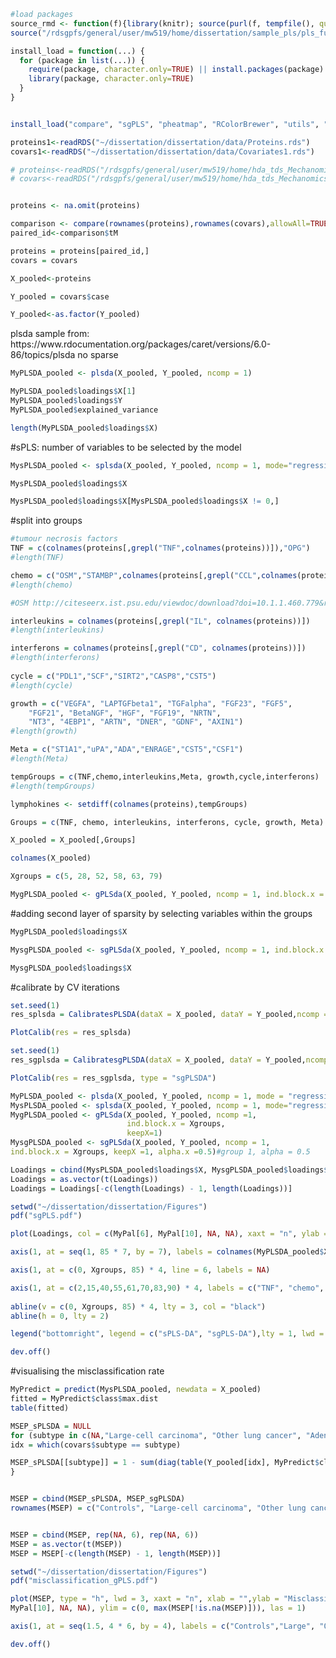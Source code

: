 ```r
#load packages
source_rmd <- function(f){library(knitr); source(purl(f, tempfile(), quiet=TRUE))}
source("/rdsgpfs/general/user/mw519/home/dissertation/sample_pls/pls_functions.R")

install_load = function(...) {
  for (package in list(...)) {
    require(package, character.only=TRUE) || install.packages(package)
    library(package, character.only=TRUE)
  }
}


install_load("compare", "sgPLS", "pheatmap", "RColorBrewer", "utils", "tidyverse")
```

```r
proteins1<-readRDS("~/dissertation/dissertation/data/Proteins.rds")
covars1<-readRDS("~/dissertation/dissertation/data/Covariates1.rds")

# proteins<-readRDS("/rdsgpfs/general/user/mw519/home/hda_tds_Mechanomics_project/Proteins/Proteins.rds")
# covars<-readRDS("/rdsgpfs/general/user/mw519/home/hda_tds_Mechanomics_project/Covariates.rds")


proteins <- na.omit(proteins)

comparison <- compare(rownames(proteins),rownames(covars),allowAll=TRUE)
paired_id<-comparison$tM

proteins = proteins[paired_id,]
covars = covars

X_pooled<-proteins

Y_pooled = covars$case
```

```r
Y_pooled<-as.factor(Y_pooled)
```

plsda sample from: https://www.rdocumentation.org/packages/caret/versions/6.0-86/topics/plsda
no sparse
```r
MyPLSDA_pooled <- plsda(X_pooled, Y_pooled, ncomp = 1)

MyPLSDA_pooled$loadings$X[1]
MyPLSDA_pooled$loadings$Y
MyPLSDA_pooled$explained_variance
```
```r
length(MyPLSDA_pooled$loadings$X)
```

#sPLS: number of variables to be selected by the model
```r
MysPLSDA_pooled <- splsda(X_pooled, Y_pooled, ncomp = 1, mode="regression", keepX = 5)
```

```r
MysPLSDA_pooled$loadings$X
```

```r
MysPLSDA_pooled$loadings$X[MysPLSDA_pooled$loadings$X != 0,]
```

#split into groups
```r
#tumour necrosis factors
TNF = c(colnames(proteins[,grepl("TNF",colnames(proteins))]),"OPG")
#length(TNF)

chemo = c("OSM","STAMBP",colnames(proteins[,grepl("CCL",colnames(proteins))]),colnames(proteins[,grepl("CX", colnames(proteins))]),colnames(proteins[,grepl("MCP", colnames(proteins))]),colnames(proteins[,grepl("MMP", colnames(proteins))]))
#length(chemo)

#OSM http://citeseerx.ist.psu.edu/viewdoc/download?doi=10.1.1.460.779&rep=rep1&type=pdf

interleukins = colnames(proteins[,grepl("IL", colnames(proteins))])
#length(interleukins)

interferons = colnames(proteins[,grepl("CD", colnames(proteins))])
#length(interferons)
  
cycle = c("PDL1","SCF","SIRT2","CASP8","CST5")
#length(cycle)

growth = c("VEGFA", "LAPTGFbeta1", "TGFalpha", "FGF23", "FGF5",
    "FGF21", "BetaNGF", "HGF", "FGF19", "NRTN",
    "NT3", "4EBP1", "ARTN", "DNER", "GDNF", "AXIN1")
#length(growth)

Meta = c("ST1A1","uPA","ADA","ENRAGE","CST5","CSF1")
#length(Meta)

tempGroups = c(TNF,chemo,interleukins,Meta, growth,cycle,interferons)
#length(tempGroups)

lymphokines <- setdiff(colnames(proteins),tempGroups)

Groups = c(TNF, chemo, interleukins, interferons, cycle, growth, Meta)

X_pooled = X_pooled[,Groups]

colnames(X_pooled)
```

```r
Xgroups = c(5, 28, 52, 58, 63, 79)

MygPLSDA_pooled <- gPLSda(X_pooled, Y_pooled, ncomp = 1, ind.block.x = Xgroups, keepX = 1)
```

#adding second layer of sparsity by selecting variables within the groups
```r
MygPLSDA_pooled$loadings$X
```

```r
MysgPLSDA_pooled <- sgPLSda(X_pooled, Y_pooled, ncomp = 1, ind.block.x = Xgroups, keepX = 1, alpha.x = 0.1)

MysgPLSDA_pooled$loadings$X
```
#calibrate by CV iterations
```r
set.seed(1)
res_splsda = CalibratesPLSDA(dataX = X_pooled, dataY = Y_pooled,ncomp = 1, Nrepeat = 5)
```

```r
PlotCalib(res = res_splsda)
```



```r
set.seed(1)
res_sgplsda = CalibratesgPLSDA(dataX = X_pooled, dataY = Y_pooled,ncomp = 1, Nrepeat = 5, Xgroups = Xgroups)
```

```r
PlotCalib(res = res_sgplsda, type = "sgPLSDA")
```

```r
MyPLSDA_pooled <- plsda(X_pooled, Y_pooled, ncomp = 1, mode = "regression")
MysPLSDA_pooled <- splsda(X_pooled, Y_pooled, ncomp = 1, mode="regression", keepX = 3)#best: num = 3
MygPLSDA_pooled <- gPLSda(X_pooled, Y_pooled, ncomp =1,
                          ind.block.x = Xgroups,
                          keepX=1)
MysgPLSDA_pooled <- sgPLSda(X_pooled, Y_pooled, ncomp = 1,
ind.block.x = Xgroups, keepX =1, alpha.x =0.5)#group 1, alpha = 0.5                          
```

```r
Loadings = cbind(MysPLSDA_pooled$loadings$X, MysgPLSDA_pooled$loadings$X, rep(NA, 85), rep(NA, 85))
Loadings = as.vector(t(Loadings))
Loadings = Loadings[-c(length(Loadings) - 1, length(Loadings))]
```

```r
setwd("~/dissertation/dissertation/Figures")
pdf("sgPLS.pdf")

plot(Loadings, col = c(MyPal[6], MyPal[10], NA, NA), xaxt = "n", ylab = "Loadings Coefficients", type = "h",lwd = 3, xlab = "")

axis(1, at = seq(1, 85 * 7, by = 7), labels = colnames(MyPLSDA_pooled$X), las = 2)

axis(1, at = c(0, Xgroups, 85) * 4, line = 6, labels = NA) 

axis(1, at = c(2,15,40,55,61,70,83,90) * 4, labels = c("TNF", "chemo", "interleukins", "interferons", "cycle", "growth", "Meta", "lymphokines"), line = 6, tick = FALSE)
     
abline(v = c(0, Xgroups, 85) * 4, lty = 3, col = "black") 
abline(h = 0, lty = 2)

legend("bottomright", legend = c("sPLS-DA", "sgPLS-DA"),lty = 1, lwd = 3, col = c(MyPal[6], MyPal[10], NA, NA), cex = 0.75)

dev.off()
```

#visualising the misclassification rate
```r
MyPredict = predict(MysPLSDA_pooled, newdata = X_pooled) 
fitted = MyPredict$class$max.dist
table(fitted)
```

```r
MSEP_sPLSDA = NULL
for (subtype in c(NA,"Large-cell carcinoma", "Other lung cancer", "Adenocarcinoma", "Squamous-cell carcinoma", "Small-cell carcinoma")) {
idx = which(covars$subtype == subtype) 

MSEP_sPLSDA[[subtype]] = 1 - sum(diag(table(Y_pooled[idx], MyPredict$class$max.dist[idx])))/length(idx)
}


MSEP = cbind(MSEP_sPLSDA, MSEP_sgPLSDA)
rownames(MSEP) = c("Controls", "Large-cell carcinoma", "Other lung cancer", "Adenocarcinoma", "Squamous-cell carcinoma", "Small-cell carcinoma")


MSEP = cbind(MSEP, rep(NA, 6), rep(NA, 6))
MSEP = as.vector(t(MSEP))
MSEP = MSEP[-c(length(MSEP) - 1, length(MSEP))]

setwd("~/dissertation/dissertation/Figures")
pdf("misclassification_gPLS.pdf")

plot(MSEP, type = "h", lwd = 3, xaxt = "n", xlab = "",ylab = "Misclassification Rates", col = c(MyPal[6],
MyPal[10], NA, NA), ylim = c(0, max(MSEP[!is.na(MSEP)])), las = 1)

axis(1, at = seq(1.5, 4 * 6, by = 4), labels = c("Controls","Large", "Other", "Ade", "Squa", "Small"))

dev.off()
```

